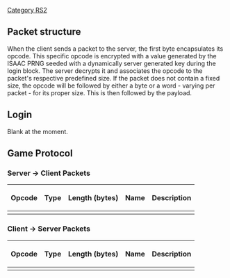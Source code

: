 [[Category RS2]]

== '''Packet structure''' ==
When the client sends a packet to the server, the first byte encapsulates its opcode. This specific opcode is encrypted with a value generated by the ISAAC PRNG seeded with a dynamically server generated key during the login block. The server decrypts it and associates the opcode to the packet's respective predefined size. If the packet does not contain a fixed size, the opcode will be followed by either a byte or a word - varying per packet - for its proper size. This is then followed by the payload.

== '''Login''' ==
Blank at the moment.

=='''Game Protocol'''==

===Server -> Client Packets===

{| border=2
|-
! Opcode
! Type
! Length (bytes)
! Name
! Description
|-
|}

===Client -> Server Packets===

{| border=2
|-
! Opcode
! Type
! Length (bytes)
! Name
! Description
|-
|}